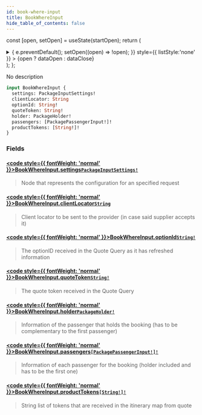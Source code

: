 ```yaml
---
id: book-where-input
title: BookWhereInput
hide_table_of_contents: false
---
```






const [open, setOpen] = useState(startOpen);
return (
<details {...(open ? { open: true } : {})} className="details" style={{ border:'none', boxShadow:'none', background:'var(--ifm-background-color)' }}>
<summary
onClick={(e) => {
e.preventDefault();
setOpen((open) => !open);
}}
style={{ listStyle:'none' }} >
{open ? dataOpen : dataClose}
</summary>
{open && children}
</details>
);
};

No description

```graphql
input BookWhereInput {
  settings: PackageInputSettings!
  clientLocator: String
  optionId: String!
  quoteToken: String!
  holder: PackageHolder!
  passengers: [PackagePassengerInput!]!
  productTokens: [String!]!
}
```

### Fields

#### [<code style={{ fontWeight: 'normal' }}>BookWhereInput.<b>settings</b></code>](#)<Bullet />[`PackageInputSettings!`](/api/inputs/package-input-settings) <Badge class="badge badge--secondary" text="non-null"/> <Badge class="badge badge--secondary" text="input"/>

> Node that represents the configuration for an specified request

#### [<code style={{ fontWeight: 'normal' }}>BookWhereInput.<b>clientLocator</b></code>](#)<Bullet />[`String`](/api/scalars/string) <Badge class="badge badge--secondary" text="scalar"/>

> Client locator to be sent to the provider (in case said supplier accepts it)

#### [<code style={{ fontWeight: 'normal' }}>BookWhereInput.<b>optionId</b></code>](#)<Bullet />[`String!`](/api/scalars/string) <Badge class="badge badge--secondary" text="non-null"/> <Badge class="badge badge--secondary" text="scalar"/>

> The optionID received in the Quote Query as it has refreshed information

#### [<code style={{ fontWeight: 'normal' }}>BookWhereInput.<b>quoteToken</b></code>](#)<Bullet />[`String!`](/api/scalars/string) <Badge class="badge badge--secondary" text="non-null"/> <Badge class="badge badge--secondary" text="scalar"/>

> The quote token received in the Quote Query

#### [<code style={{ fontWeight: 'normal' }}>BookWhereInput.<b>holder</b></code>](#)<Bullet />[`PackageHolder!`](/api/inputs/package-holder) <Badge class="badge badge--secondary" text="non-null"/> <Badge class="badge badge--secondary" text="input"/>

> Information of the passenger that holds the booking (has to be complementary to the first passenger)

#### [<code style={{ fontWeight: 'normal' }}>BookWhereInput.<b>passengers</b></code>](#)<Bullet />[`[PackagePassengerInput!]!`](/api/inputs/package-passenger-input) <Badge class="badge badge--secondary" text="non-null"/> <Badge class="badge badge--secondary" text="input"/>

> Information of each passenger for the booking (holder included and has to be the first one)

#### [<code style={{ fontWeight: 'normal' }}>BookWhereInput.<b>productTokens</b></code>](#)<Bullet />[`[String!]!`](/api/scalars/string) <Badge class="badge badge--secondary" text="non-null"/> <Badge class="badge badge--secondary" text="scalar"/>

> String list of tokens that are received in the itinerary map from quote
